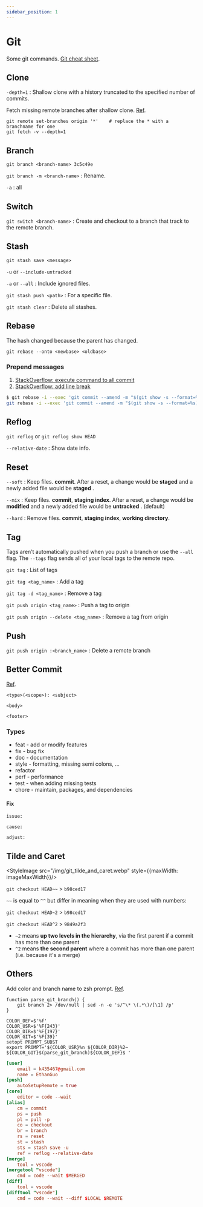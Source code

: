 ```yaml
---
sidebar_position: 1
---
```



# Git

Some git commands. [Git cheat sheet](https://www.atlassian.com/git/tutorials/atlassian-git-cheatsheet).

## Clone

`-depth=1` : Shallow clone with a history truncated to the specified number of commits.

Fetch missing remote branches after shallow clone. [Ref](https://stackoverflow.com/questions/23708231/git-shallow-clone-clone-depth-misses-remote-branches).

```shell
git remote set-branches origin '*'    # replace the * with a branchname for one
git fetch -v --depth=1
```

## Branch

`git branch <branch-name> 3c5c49e`

`git branch -m <branch-name>` : Rename.

`-a` : all

## Switch

`git switch <branch-name>` : Create and checkout to a branch that track to the remote branch.

## Stash

`git stash save <message>`

`-u` or `--include-untracked`

`-a` or `--all` : Include ignored files.

`git stash push <path>` : For a specific file.

`git stash clear` : Delete all stashes.

## Rebase

The hash changed because the parent has changed.

`git rebase --onto <newbase> <oldbase>`

### Prepend messages

1. [StackOverflow: execute command to all commit](https://stackoverflow.com/a/69551810)
2. [StackOverflow: add line break](https://stackoverflow.com/a/69551810)

```bash
$ git rebase -i --exec 'git commit --amend -m "$(git show -s --format=%s)" -m "Issue: DD-55"' dev
git rebase -i --exec 'git commit --amend -m "$(git show -s --format=%s)" -m "Issue: GREEN-44"' dev
```

## Reflog

`git reflog` or `git reflog show HEAD`

`--relative-date` : Show date info.

## Reset

`--soft` : Keep files. **commit**. After a reset, a change would be **staged** and a newly added file would be **staged** .

`--mix` : Keep files. **commit**, **staging index**. After a reset, a change would be **modified** and a newly added file would be **untracked** . (default)

`--hard` : Remove files. **commit**, **staging index**, **working directory**.

## Tag

Tags aren’t automatically pushed when you push a branch or use the
`--all` flag. The `--tags` flag sends all of your local tags to the remote repo.

`git tag` : List of tags

`git tag <tag_name>` : Add a tag

`git tag -d <tag_name>` : Remove a tag

`git push origin <tag_name>` : Push a tag to origin

`git push origin --delete <tag_name>` : Remove a tag from origin

## Push

`git push origin :<branch_name>` : Delete a remote branch

## Better Commit

[Ref](https://docs.google.com/document/d/1QrDFcIiPjSLDn3EL15IJygNPiHORgU1_OOAqWjiDU5Y/edit#heading=h.greljkmo14y0).

`<type>(<scope>): <subject>`

`<body>`

`<footer>`

### Types

- feat - add or modify features
- fix - bug fix
- doc - documentation
- style - formatting, missing semi colons, …
- refactor
- perf - performance
- test - when adding missing tests
- chore - maintain, packages, and dependencies

#### Fix

`issue:`

`cause:`

`adjust:`

## Tilde and Caret

<StyleImage src="/img/git_tilde_and_caret.webp" style={{maxWidth: imageMaxWidth}}/>

`git checkout HEAD~~` > `b98ced17`

`~~` is equal to `^^` but differ in meaning when they are used with numbers:

`git checkout HEAD~2` > `b98ced17`

`git checkout HEAD^2` > `9849a2f3`

- `~2` means **up two levels in the hierarchy**, via the first parent if a commit has more than one parent
- `^2` means **the second parent** where a commit has more than one parent (i.e. because it's a merge)

## Others

Add color and branch name to zsh prompt. [Ref](https://gist.github.com/reinvanoyen/05bcfe95ca9cb5041a4eafd29309ff29).

```shell title='.zshrc'
function parse_git_branch() {
    git branch 2> /dev/null | sed -n -e 's/^\* \(.*\)/[\1] /p'
}

COLOR_DEF=$'%f'
COLOR_USR=$'%F{243}'
COLOR_DIR=$'%F{197}'
COLOR_GIT=$'%F{39}'
setopt PROMPT_SUBST
export PROMPT='${COLOR_USR}%n ${COLOR_DIR}%2~ ${COLOR_GIT}$(parse_git_branch)${COLOR_DEF}$ '
```

```conf title='.gitconfig'
[user]
	email = k435467@gmail.com
	name = EthanGuo
[push]
	autoSetupRemote = true
[core]
	editor = code --wait
[alias]
	cm = commit
	ps = push
	pl = pull -p
	co = checkout
	br = branch
	rs = reset
	st = stash
	sts = stash save -u
	ref = reflog --relative-date
[merge]
	tool = vscode
[mergetool "vscode"]
	cmd = code --wait $MERGED
[diff]
	tool = vscode
[difftool "vscode"]
	cmd = code --wait --diff $LOCAL $REMOTE
```